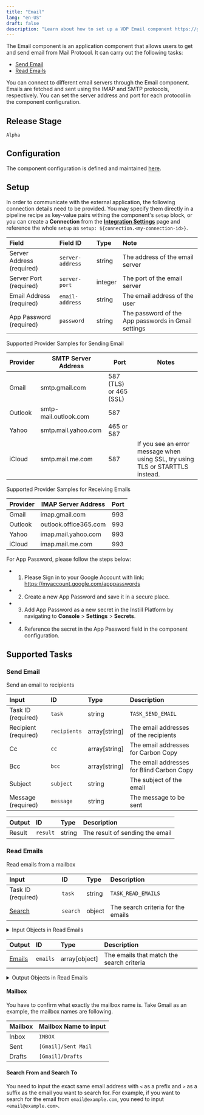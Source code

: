 ```yaml
---
title: "Email"
lang: "en-US"
draft: false
description: "Learn about how to set up a VDP Email component https://github.com/instill-ai/instill-core"
---
```


The Email component is an application component that allows users to get and send email from Mail Protocol.
It can carry out the following tasks:

- [Send Email](#send-email)
- [Read Emails](#read-emails)

You can connect to different email servers through the Email component.
Emails are fetched and sent using the IMAP and SMTP protocols, respectively. You can set the server address and port for each protocol in the component configuration.


## Release Stage

`Alpha`



## Configuration

The component configuration is defined and maintained [here](https://github.com/instill-ai/component/blob/main/application/email/v0/config/definition.json).




## Setup




In order to communicate with the
external application, the following connection details need to be
provided. You may specify them directly in a pipeline recipe as key-value pairs
withing the component's `setup` block, or you can create a **Connection** from
the [**Integration Settings**](https://www.instill.tech/docs/vdp/integration)
page and reference the whole `setup` as `setup:
${connection.<my-connection-id>}`.

| Field | Field ID | Type | Note |
| :--- | :--- | :--- | :--- |
| Server Address (required) | `server-address` | string | The address of the email server  |
| Server Port (required) | `server-port` | integer | The port of the email server  |
| Email Address (required) | `email-address` | string | The email address of the user  |
| App Password (required) | `password` | string | The password of the App passwords in Gmail settings  |

Supported Provider Samples for Sending Email

| Provider | SMTP Server Address | Port | Notes |
| --- | --- | --- | --- |
| Gmail | smtp.gmail.com | 587 (TLS) or 465 (SSL) ||
| Outlook | smtp-mail.outlook.com | 587 ||
| Yahoo | smtp.mail.yahoo.com | 465 or 587 ||
| iCloud | smtp.mail.me.com | 587 | If you see an error message when using SSL, try using TLS or STARTTLS instead. |


Supported Provider Samples for Receiving Emails

| Provider | IMAP Server Address | Port |
| --- | --- | --- |
| Gmail | imap.gmail.com | 993 |
| Outlook | outlook.office365.com | 993 |
| Yahoo | imap.mail.yahoo.com | 993 |
| iCloud | imap.mail.me.com | 993 |


For App Password, please follow the steps below:
 - 1. Please Sign in to your Google Account with link: https://myaccount.google.com/apppasswords
 - 2. Create a new App Password and save it in a secure place.
 - 3. Add App Password as a new secret in the Instill Platform by navigating to **Console** > **Settings** > **Secrets**.
 - 4. Reference the secret in the App Password field in the component configuration.





## Supported Tasks

### Send Email

Send an email to recipients


| Input | ID | Type | Description |
| :--- | :--- | :--- | :--- |
| Task ID (required) | `task` | string | `TASK_SEND_EMAIL` |
| Recipient (required) | `recipients` | array[string] | The email addresses of the recipients |
| Cc | `cc` | array[string] | The email addresses for Carbon Copy |
| Bcc | `bcc` | array[string] | The email addresses for Blind Carbon Copy |
| Subject | `subject` | string | The subject of the email |
| Message (required) | `message` | string | The message to be sent |









| Output | ID | Type | Description |
| :--- | :--- | :--- | :--- |
| Result | `result` | string | The result of sending the email |









### Read Emails

Read emails from a mailbox


| Input | ID | Type | Description |
| :--- | :--- | :--- | :--- |
| Task ID (required) | `task` | string | `TASK_READ_EMAILS` |
| [Search](#search) | `search` | object | The search criteria for the emails |



<details>
<summary> Input Objects in Read Emails</summary>



#### Search

| Field | Field ID | Type | Note |
| :--- | :--- | :--- | :--- |
| Search Date | `date` | string | Search for emails with the date the email was sent  |
| Limit | `limit` | integer | The maximum number of emails to search for  |
| Mailbox | `mailbox` | string | The mailbox to search for emails  |
| Search Message | `search-email-message` | string | Search for emails with a specific message  |
| Search From | `search-from` | string | Search for emails from a specific email address  |
| Search Subject | `search-subject` | string | Search for emails with a specific subject  |
| Search To | `search-to` | string | Search for emails to a specific email address  |



</details>







| Output | ID | Type | Description |
| :--- | :--- | :--- | :--- |
| [Emails](#emails) | `emails` | array[object] | The emails that match the search criteria |




<details>
<summary> Output Objects in Read Emails</summary>



#### Emails

| Field | Field ID | Type | Note |
| :--- | :--- | :--- | :--- |
| Date | `date` | string | The date the email was sent |
| From | `from` | string | The email address of the sender |
| Message | `message` | string | The message of the email |
| Subject | `subject` | string | The subject of the email |
| To | `to` | array | The email addresses of the recipient |



</details>


#### Mailbox

You have to confirm what exactly the mailbox name is.
Take Gmail as an example, the mailbox names are following.

| Mailbox | Mailbox Name to input |
| :--- | :--- |
| Inbox | `INBOX` |
| Sent | `[Gmail]/Sent Mail` |
| Drafts | `[Gmail]/Drafts` |


#### Search From and Search To
You need to input the exact same email address with `<` as a prefix and `>` as a suffix as the email you want to search for.
For example, if you want to search for the email from `email@example.com`, you need to input `<email@example.com>`.





